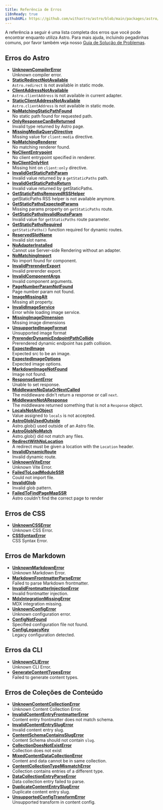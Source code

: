 ```yaml
---
title: Referência de Erros
i18nReady: true
githubURL: https://github.com/withastro/astro/blob/main/packages/astro/src/core/errors/errors-data.ts
---
```


A referência a seguir é uma lista completa dos erros que você pode encontrar enquanto utiliza Astro. Para mais ajuda, incluindo pegadinhas comuns, por favor também veja nosso [Guia de Solução de Problemas](/pt-br/guides/troubleshooting/).

## Erros do Astro

- [**UnknownCompilerError**](/pt-br/reference/errors/unknown-compiler-error/)<br/>Unknown compiler error.
- [**StaticRedirectNotAvailable**](/pt-br/reference/errors/static-redirect-not-available/)<br/>`Astro.redirect` is not available in static mode.
- [**ClientAddressNotAvailable**](/pt-br/reference/errors/client-address-not-available/)<br/>`Astro.clientAddress` is not available in current adapter.
- [**StaticClientAddressNotAvailable**](/pt-br/reference/errors/static-client-address-not-available/)<br/>`Astro.clientAddress` is not available in static mode.
- [**NoMatchingStaticPathFound**](/pt-br/reference/errors/no-matching-static-path-found/)<br/>No static path found for requested path.
- [**OnlyResponseCanBeReturned**](/pt-br/reference/errors/only-response-can-be-returned/)<br/>Invalid type returned by Astro page.
- [**MissingMediaQueryDirective**](/pt-br/reference/errors/missing-media-query-directive/)<br/>Missing value for `client:media` directive.
- [**NoMatchingRenderer**](/pt-br/reference/errors/no-matching-renderer/)<br/>No matching renderer found.
- [**NoClientEntrypoint**](/pt-br/reference/errors/no-client-entrypoint/)<br/>No client entrypoint specified in renderer.
- [**NoClientOnlyHint**](/pt-br/reference/errors/no-client-only-hint/)<br/>Missing hint on `client:only` directive.
- [**InvalidGetStaticPathParam**](/pt-br/reference/errors/invalid-get-static-path-param/)<br/>Invalid value returned by a `getStaticPaths` path.
- [**InvalidGetStaticPathsReturn**](/pt-br/reference/errors/invalid-get-static-paths-return/)<br/>Invalid value returned by getStaticPaths.
- [**GetStaticPathsRemovedRSSHelper**](/pt-br/reference/errors/get-static-paths-removed-rsshelper/)<br/>getStaticPaths RSS helper is not available anymore.
- [**GetStaticPathsExpectedParams**](/pt-br/reference/errors/get-static-paths-expected-params/)<br/>Missing params property on `getStaticPaths` route.
- [**GetStaticPathsInvalidRouteParam**](/pt-br/reference/errors/get-static-paths-invalid-route-param/)<br/>Invalid value for `getStaticPaths` route parameter.
- [**GetStaticPathsRequired**](/pt-br/reference/errors/get-static-paths-required/)<br/>`getStaticPaths()` function required for dynamic routes.
- [**ReservedSlotName**](/pt-br/reference/errors/reserved-slot-name/)<br/>Invalid slot name.
- [**NoAdapterInstalled**](/pt-br/reference/errors/no-adapter-installed/)<br/>Cannot use Server-side Rendering without an adapter.
- [**NoMatchingImport**](/pt-br/reference/errors/no-matching-import/)<br/>No import found for component.
- [**InvalidPrerenderExport**](/pt-br/reference/errors/invalid-prerender-export/)<br/>Invalid prerender export.
- [**InvalidComponentArgs**](/pt-br/reference/errors/invalid-component-args/)<br/>Invalid component arguments.
- [**PageNumberParamNotFound**](/pt-br/reference/errors/page-number-param-not-found/)<br/>Page number param not found.
- [**ImageMissingAlt**](/pt-br/reference/errors/image-missing-alt/)<br/>Missing alt property.
- [**InvalidImageService**](/pt-br/reference/errors/invalid-image-service/)<br/>Error while loading image service.
- [**MissingImageDimension**](/pt-br/reference/errors/missing-image-dimension/)<br/>Missing image dimensions
- [**UnsupportedImageFormat**](/pt-br/reference/errors/unsupported-image-format/)<br/>Unsupported image format
- [**PrerenderDynamicEndpointPathCollide**](/pt-br/reference/errors/prerender-dynamic-endpoint-path-collide/)<br/>Prerendered dynamic endpoint has path collision.
- [**ExpectedImage**](/pt-br/reference/errors/expected-image/)<br/>Expected src to be an image.
- [**ExpectedImageOptions**](/pt-br/reference/errors/expected-image-options/)<br/>Expected image options.
- [**MarkdownImageNotFound**](/pt-br/reference/errors/markdown-image-not-found/)<br/>Image not found.
- [**ResponseSentError**](/pt-br/reference/errors/response-sent-error/)<br/>Unable to set response.
- [**MiddlewareNoDataOrNextCalled**](/pt-br/reference/errors/middleware-no-data-or-next-called/)<br/>The middleware didn't return a response or call `next`.
- [**MiddlewareNotAResponse**](/pt-br/reference/errors/middleware-not-aresponse/)<br/>The middleware returned something that is not a `Response` object.
- [**LocalsNotAnObject**](/pt-br/reference/errors/locals-not-an-object/)<br/>Value assigned to `locals` is not accepted.
- [**AstroGlobUsedOutside**](/pt-br/reference/errors/astro-glob-used-outside/)<br/>Astro.glob() used outside of an Astro file.
- [**AstroGlobNoMatch**](/pt-br/reference/errors/astro-glob-no-match/)<br/>Astro.glob() did not match any files.
- [**RedirectWithNoLocation**](/pt-br/reference/errors/redirect-with-no-location/)<br/>A redirect must be given a location with the `Location` header.
- [**InvalidDynamicRoute**](/pt-br/reference/errors/invalid-dynamic-route/)<br/>Invalid dynamic route.
- [**UnknownViteError**](/pt-br/reference/errors/unknown-vite-error/)<br/>Unknown Vite Error.
- [**FailedToLoadModuleSSR**](/pt-br/reference/errors/failed-to-load-module-ssr/)<br/>Could not import file.
- [**InvalidGlob**](/pt-br/reference/errors/invalid-glob/)<br/>Invalid glob pattern.
- [**FailedToFindPageMapSSR**](/pt-br/reference/errors/failed-to-find-page-map-ssr/)<br/>Astro couldn't find the correct page to render

## Erros de CSS

- [**UnknownCSSError**](/pt-br/reference/errors/unknown-csserror/)<br/>Unknown CSS Error.
- [**CSSSyntaxError**](/pt-br/reference/errors/csssyntax-error/)<br/>CSS Syntax Error.

## Erros de Markdown

- [**UnknownMarkdownError**](/pt-br/reference/errors/unknown-markdown-error/)<br/>Unknown Markdown Error.
- [**MarkdownFrontmatterParseError**](/pt-br/reference/errors/markdown-frontmatter-parse-error/)<br/>Failed to parse Markdown frontmatter.
- [**InvalidFrontmatterInjectionError**](/pt-br/reference/errors/invalid-frontmatter-injection-error/)<br/>Invalid frontmatter injection.
- [**MdxIntegrationMissingError**](/pt-br/reference/errors/mdx-integration-missing-error/)<br/>MDX integration missing.
- [**UnknownConfigError**](/pt-br/reference/errors/unknown-config-error/)<br/>Unknown configuration error.
- [**ConfigNotFound**](/pt-br/reference/errors/config-not-found/)<br/>Specified configuration file not found.
- [**ConfigLegacyKey**](/pt-br/reference/errors/config-legacy-key/)<br/>Legacy configuration detected.

## Erros da CLI

- [**UnknownCLIError**](/pt-br/reference/errors/unknown-clierror/)<br/>Unknown CLI Error.
- [**GenerateContentTypesError**](/pt-br/reference/errors/generate-content-types-error/)<br/>Failed to generate content types.

## Erros de Coleções de Conteúdo

- [**UnknownContentCollectionError**](/pt-br/reference/errors/unknown-content-collection-error/)<br/>Unknown Content Collection Error.
- [**InvalidContentEntryFrontmatterError**](/pt-br/reference/errors/invalid-content-entry-frontmatter-error/)<br/>Content entry frontmatter does not match schema.
- [**InvalidContentEntrySlugError**](/pt-br/reference/errors/invalid-content-entry-slug-error/)<br/>Invalid content entry slug.
- [**ContentSchemaContainsSlugError**](/pt-br/reference/errors/content-schema-contains-slug-error/)<br/>Content Schema should not contain `slug`.
- [**CollectionDoesNotExistError**](/pt-br/reference/errors/collection-does-not-exist-error/)<br/>Collection does not exist
- [**MixedContentDataCollectionError**](/pt-br/reference/errors/mixed-content-data-collection-error/)<br/>Content and data cannot be in same collection.
- [**ContentCollectionTypeMismatchError**](/pt-br/reference/errors/content-collection-type-mismatch-error/)<br/>Collection contains entries of a different type.
- [**DataCollectionEntryParseError**](/pt-br/reference/errors/data-collection-entry-parse-error/)<br/>Data collection entry failed to parse.
- [**DuplicateContentEntrySlugError**](/pt-br/reference/errors/duplicate-content-entry-slug-error/)<br/>Duplicate content entry slug.
- [**UnsupportedConfigTransformError**](/pt-br/reference/errors/unsupported-config-transform-error/)<br/>Unsupported transform in content config.

